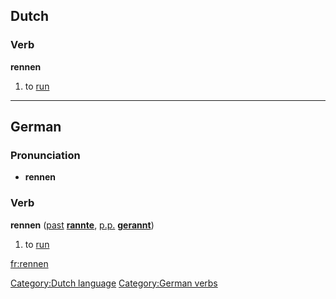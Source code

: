 == Dutch ==
===Verb===
'''rennen'''

# to [[run]]

[[Category:Dutch language]]

----
==German==
===Pronunciation===
*'''rennen''' {{IPA|[&#712;&#641;&#603;n&#601;n]}}
===Verb===
'''rennen''' ([[past]] '''[[rannte]]''', [[past participle|p.p.]] '''[[gerannt]]''')

#to [[run]]

[[Category:German verbs]]

[[fr:rennen]]